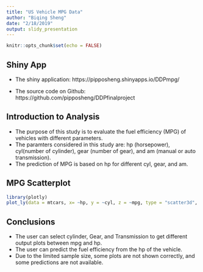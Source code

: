 ```yaml
---
title: "US Vehicle MPG Data"
author: "Biqing Sheng"
date: "2/18/2019"
output: slidy_presentation
---
```


```r
knitr::opts_chunk$set(echo = FALSE)
```

## Shiny App

- The shiny application: https://pipposheng.shinyapps.io/DDPmpg/

- The source code on Github: https://github.com/pipposheng/DDPfinalproject


## Introduction to Analysis

- The purpose of this study is to evaluate the fuel efficiency (MPG) of vehicles with different parameters.
- The paramters considered in this study are: hp (horsepower), cyl(number of cylinder), gear (number of gear), and am (manual or auto transmission).
- The prediction of MPG is based on hp for different cyl, gear, and am.

## MPG Scatterplot

```r
library(plotly)
plot_ly(data = mtcars, x= ~hp, y = ~cyl, z = ~mpg, type = "scatter3d", color = ~factor(am))
```

## Conclusions

- The user can select cylinder, Gear, and Transmission to get different output plots between mpg and hp.
- The user can predict the fuel efficiency from the hp of the vehicle.
- Due to the limited sample size, some plots are not shown correctly, and some predictions are not available.
